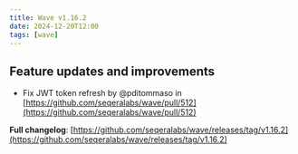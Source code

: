 ```yaml
---
title: Wave v1.16.2
date: 2024-12-20T12:00
tags: [wave]
---
```


## Feature updates and improvements

- Fix JWT token refresh by @pditommaso in [https://github.com/seqeralabs/wave/pull/512](https://github.com/seqeralabs/wave/pull/512)

**Full changelog**: [https://github.com/seqeralabs/wave/releases/tag/v1.16.2](https://github.com/seqeralabs/wave/releases/tag/v1.16.2)
